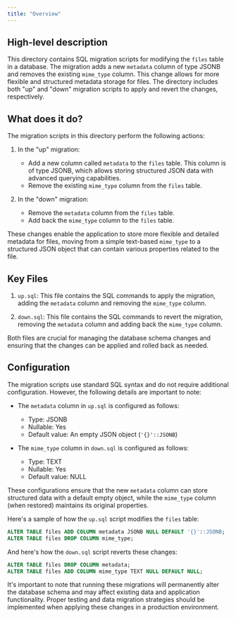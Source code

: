 ```yaml
---
title: "Overview"
---
```


## High-level description
This directory contains SQL migration scripts for modifying the `files` table in a database. The migration adds a new `metadata` column of type JSONB and removes the existing `mime_type` column. This change allows for more flexible and structured metadata storage for files. The directory includes both "up" and "down" migration scripts to apply and revert the changes, respectively.

## What does it do?
The migration scripts in this directory perform the following actions:

1. In the "up" migration:
   - Add a new column called `metadata` to the `files` table. This column is of type JSONB, which allows storing structured JSON data with advanced querying capabilities.
   - Remove the existing `mime_type` column from the `files` table.

2. In the "down" migration:
   - Remove the `metadata` column from the `files` table.
   - Add back the `mime_type` column to the `files` table.

These changes enable the application to store more flexible and detailed metadata for files, moving from a simple text-based `mime_type` to a structured JSON object that can contain various properties related to the file.

## Key Files

1. `up.sql`: This file contains the SQL commands to apply the migration, adding the `metadata` column and removing the `mime_type` column.

2. `down.sql`: This file contains the SQL commands to revert the migration, removing the `metadata` column and adding back the `mime_type` column.

Both files are crucial for managing the database schema changes and ensuring that the changes can be applied and rolled back as needed.

## Configuration
The migration scripts use standard SQL syntax and do not require additional configuration. However, the following details are important to note:

- The `metadata` column in `up.sql` is configured as follows:
  - Type: JSONB
  - Nullable: Yes
  - Default value: An empty JSON object (`'{}'::JSONB`)

- The `mime_type` column in `down.sql` is configured as follows:
  - Type: TEXT
  - Nullable: Yes
  - Default value: NULL

These configurations ensure that the new `metadata` column can store structured data with a default empty object, while the `mime_type` column (when restored) maintains its original properties.

Here's a sample of how the `up.sql` script modifies the `files` table:

```sql
ALTER TABLE files ADD COLUMN metadata JSONB NULL DEFAULT '{}'::JSONB;
ALTER TABLE files DROP COLUMN mime_type;
```

And here's how the `down.sql` script reverts these changes:

```sql
ALTER TABLE files DROP COLUMN metadata;
ALTER TABLE files ADD COLUMN mime_type TEXT NULL DEFAULT NULL;
```

It's important to note that running these migrations will permanently alter the database schema and may affect existing data and application functionality. Proper testing and data migration strategies should be implemented when applying these changes in a production environment.